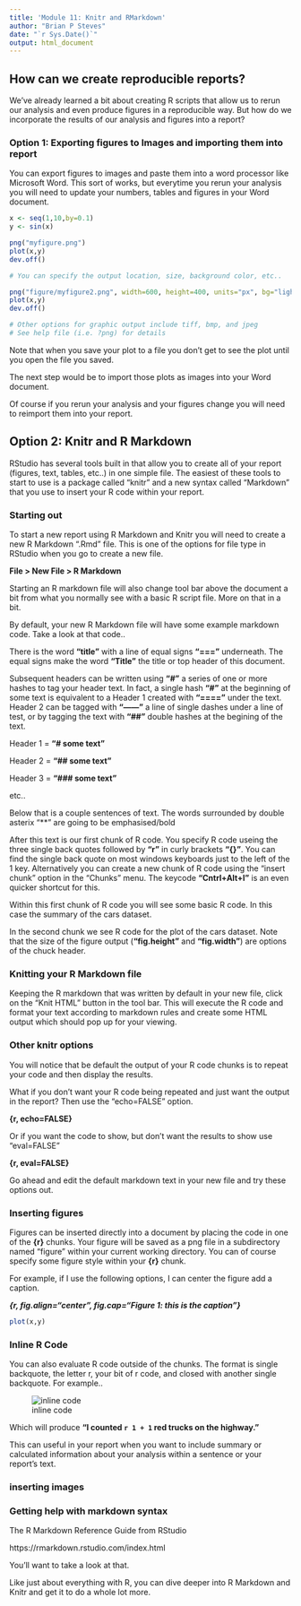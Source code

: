 ```yaml
---
title: 'Module 11: Knitr and RMarkdown'
author: "Brian P Steves"
date: "`r Sys.Date()`"
output: html_document
---
```




## How can we create reproducible reports?

We've already learned a bit about creating R scripts that allow us to rerun our analysis and even produce figures in a reproducible way.   But how do we incorporate the results of our analysis and figures into a report?  

### Option 1: Exporting figures to Images and importing them into report

You can export figures to images and paste them into a word processor like Microsoft Word.   This sort of works, but everytime you rerun your analysis you will need to update your numbers, tables and figures in your Word document.  

```r
x <- seq(1,10,by=0.1)
y <- sin(x)

png("myfigure.png")
plot(x,y)
dev.off()

# You can specify the output location, size, background color, etc..

png("figure/myfigure2.png", width=600, height=400, units="px", bg="light gray")
plot(x,y)
dev.off()

# Other options for graphic output include tiff, bmp, and jpeg
# See help file (i.e. ?png) for details

```

Note that when you save your plot to a file you don't get to see the plot until you open the file you saved.

The next step would be to import those plots as images into your Word document.

Of course if you rerun your analysis and your figures change you will need to reimport them into your report.


## Option 2:   Knitr and R Markdown

RStudio has several tools built in that allow you to create all of your report (figures, text, tables, etc..) in one simple file.  The easiest of these tools to start to use is a package called "knitr" and a new syntax called "Markdown" that you use to insert your R code within your report.

### Starting out 

To start a new report using R Markdown and Knitr you will need to create a new R Markdown ".Rmd" file.  This is one of the options for file type in RStudio when you go to create a new file.

**File > New File > R Markdown**

Starting an R markdown file will also change tool bar above the document a bit from what you normally see with a basic R script file.  More on that in a bit.

By default, your new R Markdown file will have some example markdown code.  Take a look at that code..

There is the word **"title"** with a line of equal signs **"==="** underneath.   The equal signs make the word **"Title"** the title or top header of this document.

Subsequent headers can be written using **"#"** a series of one or more hashes to tag your header text.  In fact, a single hash **"#"**  at the beginning of some text is equivalent to a Header 1 created with **"===="** under the text.  Header 2 can be tagged with **"------"** a line of single dashes under a line of test, or by tagging the text with **"##"** double hashes at the begining of the text.  

Header 1 = **"# some text"** 

Header 2 = **"## some text"**

Header 3 = **"### some text"**

etc..


Below that is a couple sentences of text.  The words surrounded by double asterix "**" are going to be emphasised/bold 

After this text is our first chunk of R code.  You specify R code useing the three single back quotes followed by **"r"** in curly brackets **"{}"**.  You can find the single back quote on most windows keyboards just to the left of the 1 key.   Alternatively you can create a new chunk of R code using the "insert chunk" option in the "Chunks" menu.   The keycode **"Cntrl+Alt+I"** is an even quicker shortcut for this.

Within this first chunk of R code you will see some basic R code.  In this case the summary of the cars dataset.

In the second chunk we see R code for the plot of the cars dataset.   Note that the size of the figure output (**"fig.height"** and **"fig.width"**) are options of the chuck header. 

### Knitting your R Markdown file

Keeping the R markdown that was written by default in your new file, click on the "Knit HTML" button in the tool bar.  This will execute the R code and format your text according to markdown rules and create some HTML output which should pop up for your viewing.

### Other knitr options

You will notice that be default the output of your R code chunks is to repeat your code and then display the results.  

What if you don't want your R code being repeated and just want the output in the report?  Then use the "echo=FALSE" option.   

**{r, echo=FALSE}**

Or if you want the code to show, but don't want the results to show use "eval=FALSE"

**{r, eval=FALSE}**

Go ahead and edit the default markdown text in your new file and try these options out.


### Inserting figures

Figures can be inserted directly into a document by placing the code in one of the **{r}** chunks.  Your figure will be saved as a png file in a subdirectory named "figure" within your current working directory.  You can of course specify some figure style within your **{r}** chunk.

For example, if I use the following options, I can center the figure add a caption.

***{r, fig.align="center", fig.cap="Figure 1: this is the caption"}***

```r

plot(x,y)

```

### Inline R Code

You can also evaluate R code outside of the chunks.  The format is single backquote, the letter r, your bit of r code, and closed with another single backquote.  For example.. 

![inline code](figure/markdownInline.png)

Which will produce **"I counted `r 1 + 1` red trucks on the highway."**

This can useful in your report when you want to include summary or calculated information about your analysis within a sentence or your report's text. 



### inserting images




### Getting help with markdown syntax

The R Markdown Reference Guide from RStudio

https://rmarkdown.rstudio.com/index.html

You'll want to take a look at that.


Like just about everything with R, you can dive deeper into R Markdown and Knitr and get it to do a whole lot more.  





